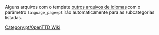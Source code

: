 
{{en/Bilingual box| Pt
| ''Esta página fornece um índice para uma ampla gama de '''arquivos (imagens) em Português''' em OpenTTD Wiki.
| ''This page provides an index for a wide range of '''files (images) in Portuguese''' in OpenTTD Wiki.}}

Alguns arquivos com o template [[pt/Outros arquivos de idiomas|outros arquivos de idiomas]] com o parâmetro <code>language_page=pt</code> irão automaticamente para as subcategorias listadas.

[[Category:pt/OpenTTD Wiki]]